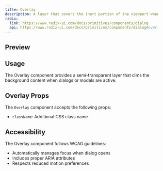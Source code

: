 ```yaml
---
title: Overlay
description: A layer that covers the inert portion of the viewport when a dialog is open.
radix:
  link: https://www.radix-ui.com/docs/primitives/components/dialog
  api: https://www.radix-ui.com/docs/primitives/components/dialog#overlay
---
```


## Preview

<Preview>
  <Overlay />
</Preview>

## Usage

The Overlay component provides a semi-transparent layer that dims the background content when dialogs or modals are active.

## Overlay Props

The `Overlay` component accepts the following props:

- `className`: Additional CSS class name

## Accessibility

The Overlay component follows WCAG guidelines:

- Automatically manages focus when dialog opens
- Includes proper ARIA attributes
- Respects reduced motion preferences
